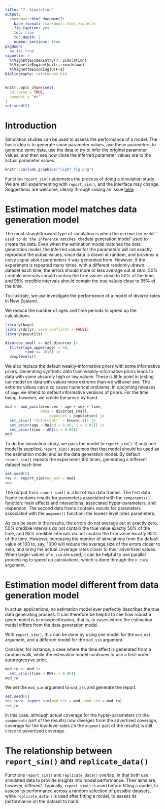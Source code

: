 ```yaml
---
title: "7. Simulation"
output:
  bookdown::html_document2:
    base_format: rmarkdown::html_vignette
    fig_caption: yes
    toc: true
    toc_depth: 2
    number_sections: true
pkgdown:
  as_is: true
vignette: >
  %\VignetteIndexEntry{7. Simulation}
  %\VignetteEngine{knitr::rmarkdown}
  %\VignetteEncoding{UTF-8}
bibliography: references.bib
---
```


```r
knitr::opts_chunk$set(
  collapse = TRUE,
  comment = "#>"
)
set.seed(0)
```

# Introduction

Simulation studies can be used to assess the performance of a model. The basic idea is to generate some parameter values, use these parameters to generate some data, use the data to try to infer the original parameter values, and then see how close the inferred parameter values are to the actual parameter values.
```r
knitr::include_graphics("vig07_fig.png")
```
Function `report_sim()` automates the process of doing a simulation study. We are still experimenting with `report_sim()`, and the interface may change. Suggestions are welcome, ideally through raising an issue [here](https://github.com/bayesiandemography/bage/issues).

# Estimation model matches data generation model

The most straightforward type of simulation is when the `estimation model' used to do the inference matches the `data generation model' used to create the data. Even when the estimation model matches the data generation model, the inferred values for the parameters will not exactly reproduce the actual values, since data is drawn at random, and provides a noisy signal about parameters it was generated from. However, if the experiment is repeated many times, with a different randomly-drawn dataset each time, the errors should more or less average out at zero, 50\% credible intervals should contain the true values close to 50\% of the time, and 95\% credible intervals should contain the true values close to 95\% of the time.

To illustrate, we use investigate the performance of a model of divorce rates in New Zealand.

We reduce the number of ages and time periods to speed up the calculations.
```r
library(bage)
library(dplyr, warn.conflicts = FALSE)
library(poputils)

divorces_small <- nzl_divorces |>
  filter(age_upper(age) < 40,
         time >= 2018) |>
  droplevels()
```

We also replace the default weakly-informative priors with some informative priors. Generating synthetic data from weakly-informative priors leads to data with some absurdly high or low values. These is little point in testing our model on data with values more extreme than we will ever see. The extreme values can also cause numerical problems. In upcoming releases of `bage` we intend to default informative versions of priors. For the time being, however, we create the priors by hand. 

```r
mod <- mod_pois(divorces ~ age + sex + time,
                data = divorces_small,
		            exposure = population) |>
  set_prior(`(Intercept)` ~ Known(-1)) |>
  set_prior(age ~ RW(sd = 0.05, s = 0.05)) |>
  set_prior(time ~ AR1(s = 0.05))
mod		
```

To do the simulation study, we pass the model to `report_sim()`. If only one model is supplied, `report_sim()` assumes that that model should be used as the estimation model and as the data generation model. By default `report_sim()` repeats the experiment 100 times, generating a different dataset each time.

```r
set.seed(0)
res <- report_sim(mod_est = mod)
res
```

The output from `report_sim()` is a list of two data frames. The first data frame contains results for parameters associated with the `components()` function: main effects and interactions, associated hyper-parameters, and dispersion. The second data frame contains results for parameters associated with the `augment()` function: the lowest-level rates parameters. 

As can be seen in the results, the errors do not average out at exactly zero, 50\% credible intervals do not contain the true value exactly 50\% of the time, and 95\% credible intervals do not contain the true value exactly 95\% of the time. However, increasing the number of simulations from the default value of 100 to, say, 1000 will reduce the average size of the errors closer to zero, and bring the actual coverage rates closer to their advertised values. When larger values of `n_sim` are used, it can be helpful to use parallel processing to speed up calculations, which is done through the `n_core` argument.


# Estimation model different from data generation model

In actual applications, no estimation model ever perfectly describes the true data generating process. It can therefore be helpful to see how robust a given model is to misspecification, that is, to cases where the estimation model differs from the data generation model. 

With `report_sim()`, this can be done by using one model for the `mod_est` argument, and a different model for the `mod_sim` argument.

Consider, for instance, a case where the time effect is generated from a random walk, while the estimation model continues to use a first-order autoregressive prior,

```r
mod_rw <- mod |>
  set_prior(time ~ RW(s = 0.05))
mod_rw	
```

We set the `mod_sim` argument to `mod_ar1` and generate the report.

```r
set.seed(0)
res_rw <- report_sim(mod_est = mod, mod_sim = mod_rw)
res_rw
```
In this case, although actual coverage for the hyper-parameters (in the `components` part of the results) now diverges from the advertised coverage, coverage for the low-level rates (in the `augment` part of the results) is still close to advertised coverage.

# The relationship between `report_sim()` and `replicate_data()`

Functions `report_sim()` and `replicate_data()` overlap, in that both use simulated data to provide insights into model performance. Their aims are, however, different. Typically, `report_sim()` is used before fitting a model, to assess its performance across a random selection of possible datasets, while `replicate_data()` is used after fitting a model, to assess its performance on the dataset to hand.
